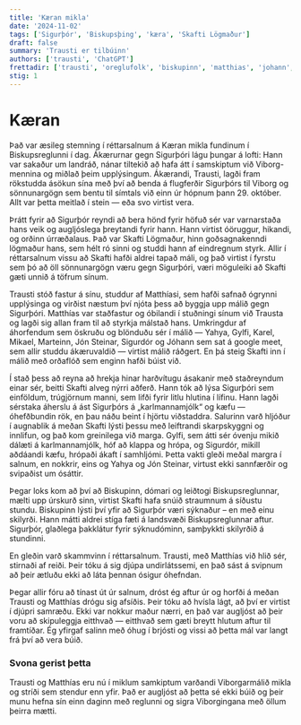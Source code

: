 ```yaml
---
title: 'Kæran mikla'
date: '2024-11-02'
tags: ['Sigurþór', 'Biskupsþing', 'kæra', 'Skafti Lögmaður']
draft: false
summary: 'Trausti er tilbúinn'
authors: ['trausti', 'ChatGPT']
frettadir: ['trausti', 'oreglufolk', 'biskupinn', 'matthias', 'johann', 'sigurdor', 'gylfi', 'ChatGPT', 'yahya', 'jon', 'marteinn', 'karel']
stig: 1
---
```



# Kæran


Það var æsileg stemning í réttarsalnum á Kæran mikla fundinum í Biskupsreglunni í dag. 
Ákærurnar gegn Sigurþóri lágu þungar á lofti: Hann var sakaður um landráð, nánar tiltekið að hafa átt í samskiptum við Viborg-mennina 
og miðlað þeim upplýsingum. Ákærandi, Trausti, lagði fram rökstudda ásökun sína með því að benda á flugferðir Sigurþórs til Viborg og 
sönnunargögn sem bentu til símtals við einn úr hópnum þann 29. október. Allt var þetta meitlað í stein — eða svo virtist vera.

Þrátt fyrir að Sigurþór reyndi að bera hönd fyrir höfuð sér var varnarstaða hans veik og augljóslega þreytandi fyrir hann. 
Hann virtist óöruggur, hikandi, og orðinn úrræðalaus. Það var Skafti Lögmaður, hinn goðsagnakenndi lögmaður hans, sem hélt 
ró sinni og studdi hann af eindregnum styrk. Allir í réttarsalnum vissu að Skafti hafði aldrei tapað máli, og það virtist í 
fyrstu sem þó að öll sönnunargögn væru gegn Sigurþóri, væri möguleiki að Skafti gæti unnið á töfrum sínum.

Trausti stóð fastur á sínu, studdur af Matthíasi, sem hafði safnað ógrynni upplýsinga og virðist næstum því njóta þess að 
byggja upp málið gegn Sigurþóri. Matthías var staðfastur og óbilandi í stuðningi sínum við Trausta og lagði sig allan fram 
til að styrkja málstað hans. Umkringdur af áhorfendum sem öskruðu og blönduðu sér í málið — Yahya, Gylfi, Karel, Mikael, 
Marteinn, Jón Steinar, Sigurdór og Jóhann sem sat á google meet, sem allir studdu ákæruvaldið — virtist málið ráðgert. En þá steig Skafti inn í málið með 
orðaflóð sem enginn hafði búist við.

Í stað þess að reyna að hrekja hinar harðvítugu ásakanir með staðreyndum einar sér, beitti Skafti alveg nýrri aðferð. 
Hann tók að lýsa Sigurþóri sem einföldum, trúgjörnum manni, sem lifði fyrir litlu hlutina í lífinu. Hann lagði sérstaka
áherslu á ást Sigurþórs á „karlmannamjólk“ og kæfu — óhefðbundin rök, en þau náðu beint í hjörtu viðstaddra. Salurinn 
varð hljóður í augnablik á meðan Skafti lýsti þessu með leiftrandi skarpskyggni og innlifun, og það kom greinilega við 
marga. Gylfi, sem átti sér óvenju mikið dálæti á karlmannamjólk, hóf að klappa og hrópa, og Sigurdór, mikill aðdáandi 
kæfu, hrópaði ákaft í samhljómi. Þetta vakti gleði meðal margra í salnum, en nokkrir, eins og Yahya og Jón Steinar, 
virtust ekki sannfærðir og svipaðist um ósáttir.

Þegar loks kom að því að Biskupinn, dómari og leiðtogi Biskupsreglunnar, mælti upp úrskurð sinn, virtist Skafti hafa 
snúið straumnum á síðustu stundu. Biskupinn lýsti því yfir að Sigurþór væri sýknaður – en með einu skilyrði. Hann mátti 
aldrei stíga fæti á landsvæði Biskupsreglunnar aftur. Sigurþór, glaðlega þakklátur fyrir sýknudóminn, samþykkti skilyrðið á stundinni.

En gleðin varð skammvinn í réttarsalnum. Trausti, með Matthías við hlið sér, stirnaði af reiði. 
Þeir tóku á sig djúpa undirlátssemi, en það sást á svipnum að þeir ætluðu ekki að láta þennan ósigur óhefndan.

Þegar allir fóru að tínast út úr salnum, dróst ég aftur úr og horfði á meðan Trausti og Matthías drógu sig afsíðis. 
Þeir tóku að hvísla lágt, að því er virtist í djúpri samræðu. Ekki var nokkur maður nærri, en það var augljóst 
að þeir voru að skipuleggja eitthvað — eitthvað sem gæti breytt hlutum aftur til framtíðar. 
Ég yfirgaf salinn með óhug í brjósti og vissi að þetta mál var langt frá því að vera búið.


### Svona gerist þetta


Trausti og Matthías eru nú í miklum samkiptum varðandi Viborgarmálið mikla og stríði sem stendur enn yfir.
Það er augljóst að þetta sé ekki búið og þeir munu hefna sín einn daginn með reglunni og sigra Viborgingana með öllum þeirra mætti.